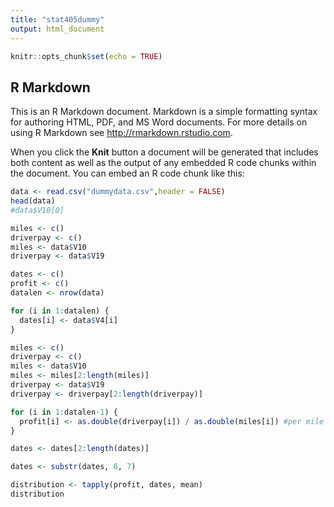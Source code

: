 ```yaml
---
title: "stat405dummy"
output: html_document
---
```


```r
knitr::opts_chunk$set(echo = TRUE)
```

## R Markdown

This is an R Markdown document. Markdown is a simple formatting syntax for authoring HTML, PDF, and MS Word documents. For more details on using R Markdown see <http://rmarkdown.rstudio.com>.

When you click the **Knit** button a document will be generated that includes both content as well as the output of any embedded R code chunks within the document. You can embed an R code chunk like this:

```r
data <- read.csv("dummydata.csv",header = FALSE)
head(data)
#data$V10[0]

miles <- c()
driverpay <- c()
miles <- data$V10
driverpay <- data$V19
```

```r
dates <- c()
profit <- c()
datalen <- nrow(data)

for (i in 1:datalen) {
  dates[i] <- data$V4[i]
}

miles <- c()
driverpay <- c()
miles <- data$V10
miles <- miles[2:length(miles)]
driverpay <- data$V19
driverpay <- driverpay[2:length(driverpay)]

for (i in 1:datalen-1) {
  profit[i] <- as.double(driverpay[i]) / as.double(miles[i]) #per mile profit
}

dates <- dates[2:length(dates)]
```

```r
dates <- substr(dates, 6, 7)
```

```r
distribution <- tapply(profit, dates, mean)
distribution
```